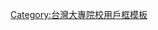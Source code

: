 {{Userbox
  |id=<!-- 合理使用文件不能用于模板空间：NCTU_emblem.svg -->國立<br />交大
  |id-c=#ffffff
  |info=這個用戶是'''[[:Category:國立交通大學維基人|國立交通大學]]'''的學生、校友或教職人員。
  |info-c=#E0E8FF
  |info-s=10
  |border-c=#6699ff
}}<includeonly>[[Category:國立交通大學維基人|{{PAGENAME}}]]</includeonly>
<noinclude>
<p style="clear: both; padding-top: 2em">
[[Category:台灣大專院校用戶框模板]]
</noinclude>
